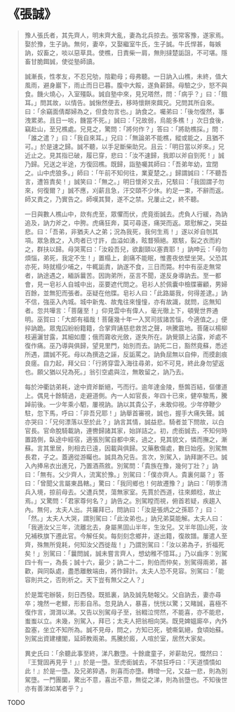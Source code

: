 # 《張誠》

> 豫人張氏者，其先齊人，明末齊大亂，妻為北兵掠去。張常客豫，遂家焉。娶於豫，生子訥。無何，妻卒，又娶繼室牛氏，生子誠。牛氏悍甚，每嫉訥，奴畜之，啖以惡草具。使樵，日責柴一肩，無則撻楚詬詛，不可堪。隱畜甘脆餌誠，使從塾師讀。
>
> 誠漸長，性孝友，不忍兄劬，陰勸母；母弗聽。一日訥入山樵，未終，值大風雨，避身巖下，雨止而日已暮。腹中大餒，遂負薪歸。母驗之少，怒不與食。饑火燒心，入室殭臥。誠自塾中來，見兄嗒然，問：「病乎？」曰：「餓耳。」問其故，以情告。誠愀然便去，移時懷餅來餌兄。兄問其所自來。曰：「余竊面倩鄰婦為之，但食勿言也。」訥食之。囑弟曰：「後勿復然，事洩累弟。且日一啖，饑當不死。」誠曰：「兄故弱，烏能多樵！」次日食後，竊赴山，至兄樵處。兄見之，驚問：「將何作？」答曰：「將助樵採。」問：「誰之遣？」曰：「我自來耳。」兄曰：「無論弟不能樵，縱或能之，且猶不可。」於是速之歸。誠不聽，以手足斷柴助兄。且云：「明日當以斧來。」兄近止之。見其指已破，履已穿，悲曰：「汝不速歸，我即以斧自剄死！」誠乃歸。兄送之半途，方復回樵。既歸，詣塾囑其師曰：「吾弟年幼，宜閉之。山中虎狼多。」師曰：「午前不知何往，業夏楚之。」歸謂誠曰：「不聽吾言，遭笞責矣！」誠笑曰：「無之。」明日懷斧又去，兄駭曰：「我固謂子勿來，何復爾？」誠不應，刈薪且急，汗交頤不少休。約足一束，不辭而返。師又責之，乃實告之。師嘆其賢，遂不之禁。兄屢止之，終不聽。
>
> 一日與數人樵山中，欻有虎至，眾懼而伏，虎竟銜誠去。虎負人行緩，為訥追及，訥力斧之，中胯。虎痛狂奔，莫可尋逐，痛哭而返。眾慰解之，哭益悲。曰：「吾弟，非猶夫人之弟；況為我死，我何生焉！」遂以斧自刎其項。眾急救之，入肉者已寸許，血溢如湧，眩瞀殞絕。眾駭，裂之衣而約之，群扶以歸。母哭罵曰：「汝殺吾兒，欲劙頸以塞責耶！」訥呻云：「母勿煩惱，弟死，我定不生！」置榻上，創痛不能眠，惟晝夜依壁坐哭。父恐其亦死，時就榻少哺之，牛輒詬責，訥遂不食，三日而斃。村中有巫走無常者，訥途遇之，緬訴曩苦。因詢弟所，巫言不聞，遂反身導訥去。至一都會，見一皂衫人自城中出，巫要遮代問之。皂衫人於佩囊中檢牒審顧，男婦百餘，並無犯而張者。巫疑在他牒。皂衫人曰：「此路屬我，何得差逮。」訥不信，強巫入內城。城中新鬼、故鬼往來憧憧，亦有故識，就問，迄無知者。忽共嘩言：「菩薩至！」仰見雲中有偉人，毫光徹上下，頓覺世界通明。巫賀曰：「大郎有福哉！菩薩幾十年一入冥司拔諸苦惱，今適值之。」便捽訥跪。眾鬼囚紛紛籍籍，合掌齊誦慈悲救苦之聲，哄騰震地。菩薩以楊柳枝遍灑甘露，其細如塵；俄而霧收光斂，遂失所在。訥覺頸上沾露，斧處不復作痛。巫乃導與俱歸，望見里門，始別而去。訥死二日，豁然竟蘇，悉述所遇，謂誠不死。母以為撰造之誣，反詬罵之。訥負屈無以自伸，而摸創痕良瘥。自力起，拜父曰：「行將穿雲入海往尋弟，如不可見，終此身勿望返也。願父猶以兒為死。」翁引空處與泣，無敢留之，訥乃去。
>
> 每於沖衢訪弟耗，途中資斧斷絕，丐而行。逾年達金陵，懸鶉百結，傴僂道上。偶見十餘騎過，走避道側。內一人如官長，年四十已來，健卒駿馬，騰踔前後。一少年乘小駟，屢視訥。訥以其貴公子，未敢仰視。少年停鞭少駐，忽下馬，呼曰：「非吾兄耶！」訥舉首審視，誠也，握手大痛失聲。誠亦哭曰：「兄何漂落以至於此？」訥言其情，誠益悲。騎者並下問故，以白官長。官命脫騎載訥，連轡歸諸其家，始詳詰之。初，虎銜誠去，不知何時置路側，臥途中經宿，適張別駕自都中來，過之，見其貌文，憐而撫之，漸蘇。言其里居，則相去已遠，因載與俱歸。又藥敷傷處，數日始痊。別駕無長君，子之。蓋適從游矚也。誠具為兄告。言次，別駕入，訥拜謝不已。誠入內捧帛衣出進兄，乃置酒燕敘。別駕問：「貴族在豫，幾何丁壯？」訥曰：「無有。父少齊人，流寓於豫。」別駕曰：「僕亦齊人。貴裏何屬？」答曰：「曾聞父言屬東昌轄。」驚曰：「我同鄉也！何故遷豫？」訥曰：「明季清兵入境，掠前母去。父遭兵燹，蕩無家室。先賈於西道，往來頗稔，故止焉。」又驚問：「君家尊何名？」訥告之。別駕瞠而視，俯首若疑，疾趨入內。無何，太夫人出。共羅拜已，問訥曰：「汝是張炳之之孫耶？」曰：「然。」太夫人大哭，謂別駕曰：「此汝弟也。」訥兄弟莫能解。太夫人曰：「我適汝父三年，流離北去，身屬黑固山半年，生汝兄。又半年固山死，汝兄補秩旗下遷此官。今解任矣。每刻刻念鄉井，遂出籍，復故譜。屢遣人至齊，殊無所覓耗，何知汝父西徙哉！」乃謂別駕曰：「汝以弟為子，折福死矣！」別駕曰：「曩問誠，誠未嘗言齊人，想幼稚不憶耳。」乃以齒序：別駕四十有一，為長；誠十六，最少；訥二十二，則伯而仲矣，別駕得兩弟，甚歡，與同臥處，盡悉離散端由，將作歸計。太夫人恐不見容。別駕曰：「能容則共之，否則析之。天下豈有無父之人？」
>
> 於是鬻宅辦裝，刻日西發。既抵裏，訥及誠先馳報父。父自訥去，妻亦尋卒；塊然一老鰥，形影自吊。忽見訥人，暴喜，恍恍以驚；又睹誠，喜極不復作言，潸潸以涕。又告以別駕母子至，翁輟泣愕然，不能喜，亦不能悲，蚩蚩以立。未幾，別駕入，拜已；太夫人把翁相向哭。既見婢媼廝卒，內外盈塞，坐立不知所為。誠不見母，問之，方知已死，號嘶氣絕，食頃始蘇。別駕出資建樓閣，延師教兩弟。馬騰於廄，人喧於室，居然大家矣。
>
> 異史氏曰：「余聽此事至終，涕凡數墮。十餘歲童子，斧薪助兄，慨然曰：『王覽固再見乎！」』於是一墮。至虎銜誠去，不禁狂呼曰：『天道憒憒如此！』於是一墮。及兄弟猝遇，則喜而亦墮。轉增一兄，又益一悲，則為別駕墮。一門團圞，驚出不意，喜出不意，無從之涕，則為翁墮也。不知後世亦有善涕如某者乎？」

TODO